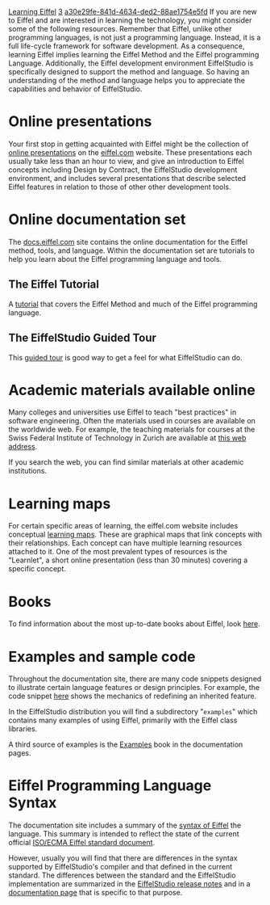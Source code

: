 [[Property:title|Learning Eiffel]]
[[Property:weight|3]]
[[Property:uuid|a30e29fe-841d-4634-ded2-88ae1754e5fd]]
If you are new to Eiffel and are interested in learning the technology, you might consider some of the following resources. Remember that Eiffel, unlike other programming languages, is not just a programming language. Instead, it is a full life-cycle framework for software development. As a consequence, learning Eiffel implies learning the Eiffel Method and the Eiffel programming Language. Additionally, the Eiffel development environment EiffelStudio is specifically designed to support the method and language. So having an understanding of the method and language helps you to appreciate the capabilities and behavior of EiffelStudio.


=Online presentations=

Your first stop in getting acquainted with Eiffel might be the collection of [http://eiffel.com/developers/presentations/ online presentations] on the [http://eiffel.com eiffel.com] website. These presentations each usually take less than an hour to view, and give an introduction to Eiffel concepts including Design by Contract, the EiffelStudio development environment, and includes several presentations that describe selected Eiffel features in relation to those of other other development tools.

=Online documentation set=

The [http://docs.eiffel.com docs.eiffel.com] site contains the online documentation for the Eiffel method, tools, and language. Within the documentation set are tutorials to help you learn about the Eiffel programming language and tools.

==The Eiffel Tutorial==

A [[An Eiffel Tutorial (ET)|tutorial]] that covers the Eiffel Method and much of the Eiffel programming language.

==The EiffelStudio Guided Tour==

This [[EiffelStudio: A Guided Tour|guided tour]] is good way to get a feel for what EiffelStudio can do.

=Academic materials available online=

Many colleges and universities use Eiffel to teach "best practices" in software engineering. Often the materials used in courses are available on the worldwide web. For example, the teaching materials for courses at the Swiss Federal Institute of Technology in Zurich are available at [http://se.ethz.ch/teaching/index.html this web address].

If you search the web, you can find similar materials at other academic institutions.

=Learning maps=

For certain specific areas of learning, the eiffel.com website includes conceptual [http://eiffel.com/developers/learning_maps/ learning maps]. These are graphical maps that link concepts with their relationships. Each concept can have multiple learning resources attached to it. One of the most prevalent types of resources is the "Learnlet", a short online presentation (less than 30 minutes) covering a specific concept. 

=Books=

To find information about the most up-to-date books about Eiffel, look [[Books about the Eiffel Method and Language|here]].

=Examples and sample code=

Throughout the documentation site, there are many code snippets designed to illustrate certain language features or design principles. For example, the code snippet [[ET: Inheritance#Redefinition|here]] shows the mechanics of redefining an inherited feature. 

In the EiffelStudio distribution you will find a subdirectory "<code>examples</code>" which contains many examples of using Eiffel, primarily with the Eiffel class libraries.

A third source of examples is the [[Examples]] book in the documentation pages. 

=Eiffel Programming Language Syntax=

The documentation site includes a summary of the [[Quick reference to the Eiffel programming language|syntax of Eiffel]] the language. This summary is intended to reflect the state of the current official [[ECMA Standard 367|ISO/ECMA Eiffel standard document]]. 

However, usually you will find that there are differences in the syntax supported by EiffelStudio's compiler and that defined in the current standard. The differences between the standard and the EiffelStudio implementation are summarized in the [[EiffelStudio release notes]] and in a [[Differences between standard ECMA-367 and Eiffel Software implementation|documentation page]] that is specific to that purpose.





